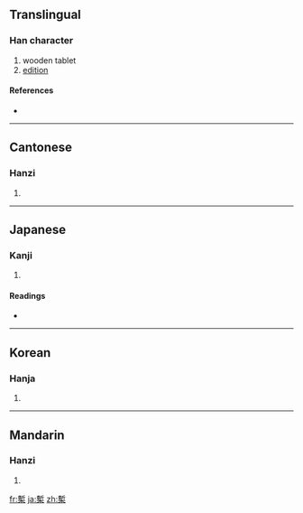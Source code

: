 {{also|椠}}
==Translingual==

===Han character===
{{Han char|rn=75|rad=木|as=11|sn=15|four=5290<sub>4</sub>|canj=十中木 (JLD)}}

# wooden tablet
# [[edition]]

====References====
* {{Han ref|kx=0547.020|dkj=15359|dj=0935.010|hdz=21275.100|uh=69E7|ud=27111|bh=E5DE|bd=58846}}

----

==Cantonese==

===Hanzi===
{{yue-hanzi|jyut=|y=chim3|sim=椠}}

# {{defn|Cantonese}}

----

==Japanese==

===Kanji===
{{ja-kanji|grade=|rs=木11}}

# {{defn|Japanese}}

====Readings====
* {{ja-readings|on=[[さん]] (san), [[ざん]] (zan), [[せん]] (sen)|kun=[[ふだ]] (fuda)}}

----

==Korean==

===Hanja===
{{ko-hanja|hangeul=[[참]], [[첨]]|eumhun=|rv=cham, cheom|mr=ch'am, ch'ŏm|y=cham, chem}}

# {{defn|Korean}}

----

==Mandarin==

===Hanzi===
{{cmn-hanzi|sim=椠|pin=[[qiàn]] ([[qian4]])|wg=ch'ien<sup>4</sup>}}

# {{defn|Mandarin}}

[[fr:槧]]
[[ja:槧]]
[[zh:槧]]